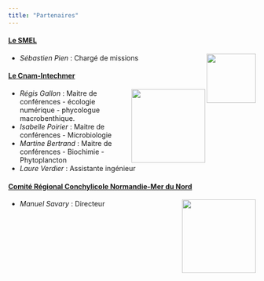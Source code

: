 ```yaml
---
title: "Partenaires"
---
```


#### [**Le SMEL**](https://www.smel.fr/)

<img src="figures/smel.png" width="100" align="right">

- *Sébastien Pien* : Chargé de missions

#### [**Le Cnam-Intechmer**](http://www.intechmer.cnam.fr/l-institut/)

<img src="figures/cnam.png" width="150" align="right">

- *Régis Gallon* : Maitre de conférences - écologie numérique - phycologue macrobenthique. 
- *Isabelle Poirier* : Maitre de conférences - Microbiologie
- *Martine Bertrand* : Maitre de conférences - Biochimie - Phytoplancton
- *Laure Verdier* : Assistante ingénieur


#### [**Comité Régional Conchylicole Normandie-Mer du Nord**](https://www.poleaquimer.com/fr/reseau/details-membre.html?mem_id=96)

<img src="figures/CRC.png" width="150" align="right">

- *Manuel Savary* : Directeur

